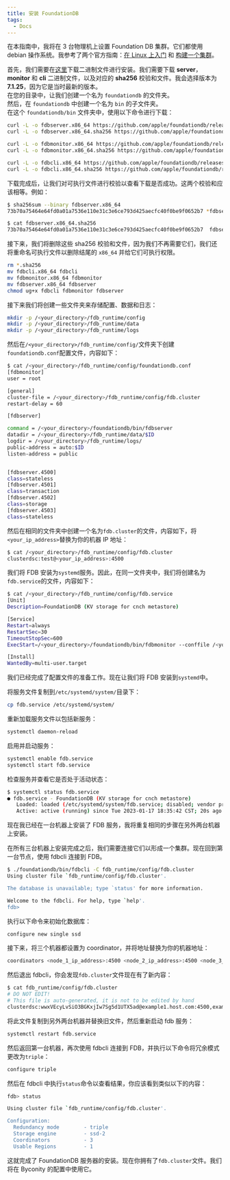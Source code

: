 ```yaml
---
title: 安装 FoundationDB
tags:
  - Docs
---
```


在本指南中，我将在 3 台物理机上设置 Foundation DB 集群。它们都使用 debian 操作系统。我参考了两个官方指南：[在 Linux 上入门](https://apple.github.io/foundationdb/getting-started-linux.html) 和 [构建一个集群](https://apple.github.io/foundationdb/building-cluster.html)。

首先，我们需要在[这里](https://github.com/apple/foundationdb/releases/)下载二进制文件进行安装。我们需要下载 **server**，**monitor** 和 **cli** 二进制文件，以及对应的 **sha256** 校验和文件。我会选择版本为 **7.1.25**，因为它是当时最新的版本。\
在您的目录中，让我们创建一个名为 `foundationdb` 的文件夹。\
然后，在 `foundationdb` 中创建一个名为 `bin` 的子文件夹。\
在这个 `foundationdb/bin` 文件夹中，使用以下命令进行下载：

```sh
curl -L -o fdbserver.x86_64 https://github.com/apple/foundationdb/releases/download/7.1.25/fdbserver.x86_64
curl -L -o fdbserver.x86_64.sha256 https://github.com/apple/foundationdb/releases/download/7.1.25/fdbserver.x86_64.sha256

curl -L -o fdbmonitor.x86_64 https://github.com/apple/foundationdb/releases/download/7.1.25/fdbmonitor.x86_64
curl -L -o fdbmonitor.x86_64.sha256 https://github.com/apple/foundationdb/releases/download/7.1.25/fdbmonitor.x86_64.sha256

curl -L -o fdbcli.x86_64 https://github.com/apple/foundationdb/releases/download/7.1.25/fdbcli.x86_64
curl -L -o fdbcli.x86_64.sha256 https://github.com/apple/foundationdb/releases/download/7.1.25/fdbcli.x86_64.sha256
```

下载完成后，让我们对可执行文件进行校验以查看下载是否成功。这两个校验和应该相等。例如：

```sh
$ sha256sum --binary fdbserver.x86_64
73b70a75464e64fd0a01a7536e110e31c3e6ce793d425aecfc40f0be9f0652b7 *fdbserver.x86_64

$ cat fdbserver.x86_64.sha256
73b70a75464e64fd0a01a7536e110e31c3e6ce793d425aecfc40f0be9f0652b7  fdbserver.x86_64
```

接下来，我们将删除这些 sha256 校验和文件，因为我们不再需要它们，我们还将重命名可执行文件以删除结尾的 `x86_64` 并给它们可执行权限。

```sh
rm *.sha256
mv fdbcli.x86_64 fdbcli
mv fdbmonitor.x86_64 fdbmonitor
mv fdbserver.x86_64 fdbserver
chmod ug+x fdbcli fdbmonitor fdbserver
```

接下来我们将创建一些文件夹来存储配置、数据和日志：

```sh
mkdir -p /<your_directory>/fdb_runtime/config
mkdir -p /<your_directory>/fdb_runtime/data
mkdir -p /<your_directory>/fdb_runtime/logs
```

然后在`/<your_directory>/fdb_runtime/config/`文件夹下创建`foundationdb.conf`配置文件，内容如下：

```sh
$ cat /<your_directory>/fdb_runtime/config/foundationdb.conf
[fdbmonitor]
user = root

[general]
cluster-file = /<your_directory>/fdb_runtime/config/fdb.cluster
restart-delay = 60

[fdbserver]

command = /<your_directory>/foundationdb/bin/fdbserver
datadir = /<your_directory>/fdb_runtime/data/$ID
logdir = /<your_directory>/fdb_runtime/logs/
public-address = auto:$ID
listen-address = public


[fdbserver.4500]
class=stateless
[fdbserver.4501]
class=transaction
[fdbserver.4502]
class=storage
[fdbserver.4503]
class=stateless
```

然后在相同的文件夹中创建一个名为`fdb.cluster`的文件，内容如下，将`<your_ip_address>`替换为你的机器 IP 地址：

```sh
$ cat /<your_directory>/fdb_runtime/config/fdb.cluster
clusterdsc:test@<your_ip_address>:4500
```

我们将 FDB 安装为`systemd`服务。因此，在同一文件夹中，我们将创建名为`fdb.service`的文件，内容如下：

```sh
$ cat /<your_directory>/fdb_runtime/config/fdb.service
[Unit]
Description=FoundationDB (KV storage for cnch metastore)

[Service]
Restart=always
RestartSec=30
TimeoutStopSec=600
ExecStart=/<your_directory>/foundationdb/bin/fdbmonitor --conffile /<your_directory>/fdb_runtime/config/foundationdb.conf --lockfile /<your_directory>/fdb_runtime/fdbmonitor.pid

[Install]
WantedBy=multi-user.target
```

我们已经完成了配置文件的准备工作。现在让我们将 FDB 安装到`systemd`中。

将服务文件复制到`/etc/systemd/system/`目录下：

```sh
cp fdb.service /etc/systemd/system/
```

重新加载服务文件以包括新服务：

```sh
systemctl daemon-reload
```

启用并启动服务：

```sh
systemctl enable fdb.service
systemctl start fdb.service
```

检查服务并查看它是否处于活动状态：

```sh
$ systemctl status fdb.service
● fdb.service - FoundationDB (KV storage for cnch metastore)
   Loaded: loaded (/etc/systemd/system/fdb.service; disabled; vendor preset: enabled)
   Active: active (running) since Tue 2023-01-17 18:35:42 CST; 20s ago

```

现在我已经在一台机器上安装了 FDB 服务，我将重复相同的步骤在另外两台机器上安装。

在所有三台机器上安装完成之后，我们需要连接它们以形成一个集群。现在回到第一台节点，使用 fdbcli 连接到 FDB。

```sh
$ ./foundationdb/bin/fdbcli -C fdb_runtime/config/fdb.cluster
Using cluster file `fdb_runtime/config/fdb.cluster'.

The database is unavailable; type `status' for more information.

Welcome to the fdbcli. For help, type `help'.
fdb>
```

执行以下命令来初始化数据库：

```sh
configure new single ssd
```

接下来，将三个机器都设置为 coordinator，并将地址替换为你的机器地址：

```sh
coordinators <node_1_ip_address>:4500 <node_2_ip_address>:4500 <node_3_ip_address>:4500
```

然后退出 fdbcli，你会发现`fdb.cluster`文件现在有了新内容：

```sh
$ cat fdb_runtime/config/fdb.cluster
# DO NOT EDIT!
# This file is auto-generated, it is not to be edited by hand
clusterdsc:wwxVEcyLvSiO3BGKxjIw7Sg5d1UTX5ad@example1.host.com:4500,example2.host.com:4500,example3.host.com:4500
```

将此文件复制到另外两台机器并替换旧文件，然后重新启动 fdb 服务：

```sh
systemctl restart fdb.service
```

然后返回第一台机器，再次使用 fdbcli 连接到 FDB，并执行以下命令将冗余模式更改为`triple`：

```sh
configure triple
```

然后在 fdbcli 中执行`status`命令以查看结果，你应该看到类似以下的内容：

```sh
fdb> status

Using cluster file `fdb_runtime/config/fdb.cluster'.

Configuration:
  Redundancy mode        - triple
  Storage engine         - ssd-2
  Coordinators           - 3
  Usable Regions         - 1
```

这就完成了 FoundationDB 服务器的安装。现在你拥有了`fdb.cluster`文件。我们将在 Byconity 的配置中使用它。

